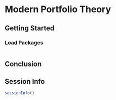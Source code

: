 # Modern Portfolio Theory {#sec-modernPortfolioTheory}

## Getting Started {#sec-modernPortfolioTheoryGettingStarted}

### Load Packages {#sec-modernPortfolioTheoryLoadPackages}

```r

```

## Conclusion {#sec-modernPortfolioTheoryConclusion}

::: {.content-visible when-format="html"}

## Session Info {#sec-modernPortfolioTheorySessionInfo}

```r
sessionInfo()
```

:::
